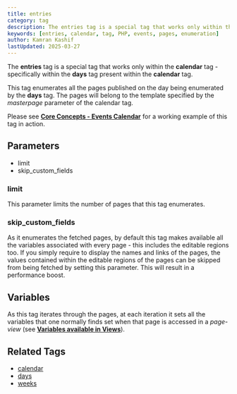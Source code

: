 ```yaml
---
title: entries
category: tag
description: The entries tag is a special tag that works only within the calendar tag, specifically within the days tag, to enumerate all pages published on a specific day.
keywords: [entries, calendar, tag, PHP, events, pages, enumeration]
author: Kamran Kashif
lastUpdated: 2025-03-27
---
```


The **entries** tag is a special tag that works only within the **calendar** tag - specifically within the **days** tag present within the **calendar** tag.

This tag enumerates all the pages published on the day being enumerated by the **days** tag. The pages will belong to the template specified by the _masterpage_ parameter of the calendar tag.

Please see [**Core Concepts - Events Calendar**](../../concepts/events-calendar.html) for a working example of this tag in action.

## Parameters

- limit
- skip_custom_fields

### limit

This parameter limits the number of pages that this tag enumerates.

### skip_custom_fields

As it enumerates the fetched pages, by default this tag makes available all the variables associated with every page - this includes the editable regions too.
If you simply require to display the names and links of the pages, the values contained within the editable regions of the pages can be skipped from being fetched by setting this parameter. This will result in a performance boost.

## Variables

As this tag iterates through the pages, at each iteration it sets all the variables that one normally finds set when that page is accessed in a _page-view_ (see [**Variables available in Views**](../../concepts/variables-in-views.html)).

## Related Tags

- [calendar](../calendar.html)
- [days](../days.html)
- [weeks](../weeks.html)
